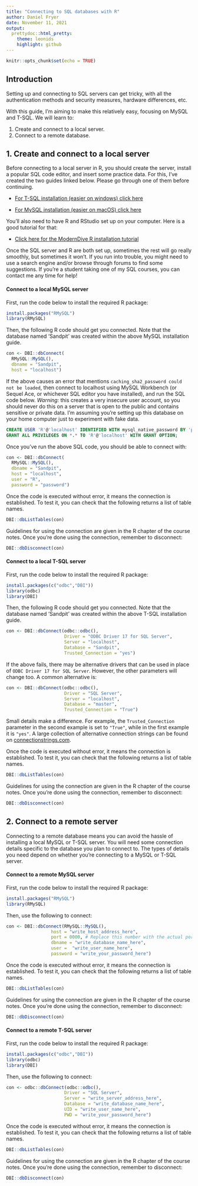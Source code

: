```yaml
---
title: "Connecting to SQL databases with R"
author: Daniel Fryer
date: November 11, 2021
output:
  prettydoc::html_pretty:
    theme: leonids
    highlight: github
---
```


```r
knitr::opts_chunk$set(echo = TRUE)
```

## Introduction

Setting up and connecting to SQL servers can get tricky, with all the authentication methods and security measures, hardware differences, etc.
 
With this guide, I'm aiming to make this relatively easy, focusing on MySQL and T-SQL. We will learn to:

1. Create and connect to a local server.
2. Connect to a remote database.

## 1. Create and connect to a local server

Before connecting to a local server in R, you should create the server, install a popular SQL code editor, and insert some practice data. For this, I've created the two guides linked below. Please go through one of them before continuing.

* [For T-SQL installation (easier on windows) click here](https://github.com/frycast/SQL_course/tree/master/create-database/T-SQL) 

* [For MySQL installation (easier on macOS) click here](https://github.com/frycast/SQL_course/tree/master/create-database/MySQL)

You'll also need to have R and RStudio set up on your computer. Here is a good tutorial for that:

* [Click here for the ModernDive R installation tutorial](https://moderndive.netlify.app/1-getting-started.html#installing)

Once the SQL server and R are both set up, sometimes the rest will go really smoothly, but sometimes it won't. If you run into trouble, you might need to use a search engine and/or browse through forums to find some suggestions. If you're a student taking one of my SQL courses, you can contact me any time for help!

#### Connect to a local MySQL server

First, run the code below to install the required R package:

```r
install.packages("RMySQL")
library(RMySQL)
```

Then, the following R code should get you connected. Note that the database named 'Sandpit' was created within the above MySQL installation guide. 

```r
con <- DBI::dbConnect(
  RMySQL::MySQL(), 
  dbname = "Sandpit", 
  host = "localhost")
```

If the above causes an error that mentions `caching_sha2_password could not be loaded`, then connect to localhost using MySQL Workbench (or Sequel Ace, or whichever SQL editor you have installed), and run the SQL code below. *Warning:* this creates a very insecure user account, so you should never do this on a server that is open to the public and contains sensitive or private data. I'm assuming you're setting up this database on your home computer just to experiment with fake data.

```SQL
CREATE USER 'R'@'localhost' IDENTIFIED WITH mysql_native_password BY 'password';
GRANT ALL PRIVILEGES ON *.* TO 'R'@'localhost' WITH GRANT OPTION;
```

Once you've run the above SQL code, you should be able to connect with:

```r
con <- DBI::dbConnect(
  RMySQL::MySQL(), 
  dbname = "Sandpit", 
  host = "localhost",
  user = "R",
  password = "password")
```

Once the code is executed without error, it means the connection is established. To test it, you can check that the following returns a list of table names.

```r
DBI::dbListTables(con)
```

Guidelines for using the connection are given in the R chapter of the course notes. Once you're done using the connection, remember to disconnect:

```r
DBI::dbDisconnect(con)
```

#### Connect to a local T-SQL server

First, run the code below to install the required R package:

```r
install.packages(c("odbc","DBI"))
library(odbc)
library(DBI)
```

Then, the following R code should get you connected. Note that the database named 'Sandpit' was created within the above T-SQL installation guide.

```r
con <- DBI::dbConnect(odbc::odbc(),
                      Driver = "ODBC Driver 17 for SQL Server",
                      Server = "localhost",
                      Database = "Sandpit",
                      Trusted_Connection = "yes")
```

If the above fails, there may be alternative drivers that can be used in place of `ODBC Driver 17 for SQL Server`. However, the other parameters will change too. A common alternative is:

```r
con <- DBI::dbConnect(odbc::odbc(),
                      Driver = "SQL Server",
                      Server = "localhost",
                      Database = "master",
                      Trusted_Connection = "True")
```

Small details make a difference. For example, the `Trusted_Connection` parameter in the second example is set to `"True"`, while in the first example it is `"yes"`. A large collection of alternative connection strings can be found on [connectionstrings.com](https://www.connectionstrings.com/sql-server/).

Once the code is executed without error, it means the connection is established. To test it, you can check that the following returns a list of table names.

```r
DBI::dbListTables(con)
```

Guidelines for using the connection are given in the R chapter of the course notes. Once you're done using the connection, remember to disconnect:

```r
DBI::dbDisconnect(con)
```

## 2. Connect to a remote server

Connecting to a remote database means you can avoid the hassle of installing a local MySQL or T-SQL server. You will need some connection details specific to the database you plan to connect to. The types of details you need depend on whether you're connecting to a MySQL or T-SQL server.

#### Connect to a remote MySQL server

First, run the code below to install the required R package:

```r
install.packages("RMySQL")
library(RMySQL)
```

Then, use the following to connect:

```r
con <- DBI::dbConnect(RMySQL::MySQL(), 
                 host = "write_host_address_here", 
                 port = 0000, # Replace this number with the actual port number 
                 dbname = "write_database_name_here", 
                 user =  "write_user_name_here", 
                 password = "write_your_password_here")
```

Once the code is executed without error, it means the connection is established. To test it, you can check that the following returns a list of table names.

```r
DBI::dbListTables(con)
```

Guidelines for using the connection are given in the R chapter of the course notes. Once you're done using the connection, remember to disconnect:

```r
DBI::dbDisconnect(con)
```

#### Connect to a remote T-SQL server

First, run the code below to install the required R package:

```r
install.packages(c("odbc","DBI"))
library(odbc)
library(DBI)
```

Then, use the following to connect:

```r
con <- odbc::dbConnect(odbc::odbc(),
                      Driver = "SQL Server",
                      Server = "write_server_address_here",
                      Database = "write_database_name_here",
                      UID = "write_user_name_here",
                      PWD = "write_your_password_here")
```

Once the code is executed without error, it means the connection is established. To test it, you can check that the following returns a list of table names.

```r
DBI::dbListTables(con)
```

Guidelines for using the connection are given in the R chapter of the course notes. Once you're done using the connection, remember to disconnect:

```r
DBI::dbDisconnect(con)
```